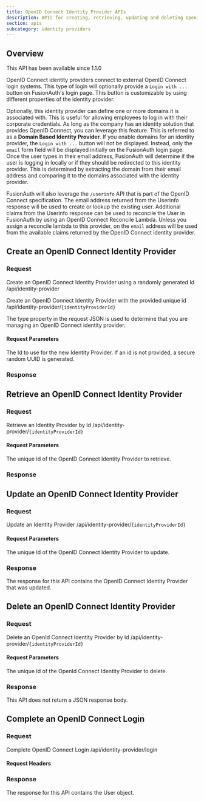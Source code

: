 ```yaml
---
title: OpenID Connect Identity Provider APIs
description: APIs for creating, retrieving, updating and deleting OpenID Connect identity providers
section: apis
subcategory: identity providers
---
```



## Overview

<Aside type="version">
This API has been available since 1.1.0
</Aside>

OpenID Connect identity providers connect to external OpenID Connect login systems. This type of login will optionally provide a `Login with ...` button on FusionAuth's login page. This button is customizable by using different properties of the identity provider.

Optionally, this identity provider can define one or more domains it is associated with. This is useful for allowing employees to log in with their corporate credentials. As long as the company has an identity solution that provides OpenID Connect, you can leverage this feature. This is referred to as a **Domain Based Identity Provider**. If you enable domains for an identity provider, the `Login with ...` button will not be displayed. Instead, only the `email` form field will be displayed initially on the FusionAuth login page. Once the user types in their email address, FusionAuth will determine if the user is logging in locally or if they should be redirected to this identity provider. This is determined by extracting the domain from their email address and comparing it to the domains associated with the identity provider.

FusionAuth will also leverage the `/userinfo` API that is part of the OpenID Connect specification. The email address returned from the Userinfo response will be used to create or lookup the existing user. Additional claims from the Userinfo response can be used to reconcile the User in FusionAuth by using an OpenID Connect Reconcile Lambda. Unless you assign a reconcile lambda to this provider, on the `email` address will be used from the available claims returned by the OpenID Connect identity provider.

[//]: # (display_name blank on purpose)
<TokenStorageNote idp_display_name=""
                  idp_linking_strategy={idp_display_name}
                  token_name="refresh_token"
                  return_text="external OpenID Connect provider, if such a token is provided,"
                  idp_long_lived_token_type="refresh"
                  idp_refresh_additional_info_url="https://datatracker.ietf.org/doc/html/rfc6749#section-1.5" />

## Create an OpenID Connect Identity Provider

### Request

<APIAuthentication icon="lock">Create an OpenID Connect Identity Provider using a randomly generated Id</APIAuthentication>
<APIURI method="POST">/api/identity-provider</APIURI>

<APIAuthentication icon="lock">Create an OpenID Connect Identity Provider with the provided unique id</APIAuthentication>
<APIURI method="POST">/api/identity-provider/`{identityProviderId}`</APIURI>

The <InlineField>type</InlineField> property in the request JSON is used to determine that you are managing an OpenID Connect identity provider.

#### Request Parameters

<APIBlock>
  <APIField name="identityProviderId" type="UUID" optional defaults="secure random UUID">
    The Id to use for the new Identity Provider. If an id is not provided, a secure random UUID is generated.
  </APIField>
</APIBlock>

<OpenidConnectRequestBody idp_display_name={idp_display_name}
                          idp_since={idp_since}
                          idp_linking_strategy={idp_linking_strategy}
                          optional_tag={optional_tag} />

### Response

<StandardPostResponseCodes never_search_error />

<OpenidConnectResponseBody idp_display_name={idp_display_name}
                           idp_since={idp_since}
                           idp_linking_strategy={idp_linking_strategy}
                           optional_tag={optional_tag} />

## Retrieve an OpenID Connect Identity Provider

### Request
<APIAuthentication icon="lock">Retrieve an Identity Provider by Id</APIAuthentication>
<APIURI method="GET">/api/identity-provider/`{identityProviderId}`</APIURI>

#### Request Parameters

<APIBlock>
  <APIField name="identityProviderId" type="UUID" required>
    The unique Id of the OpenID Connect Identity Provider to retrieve.
  </APIField>
</APIBlock>

### Response

<StandardGetResponseCodes never_search_error />

<OpenidConnectResponseBody idp_display_name={idp_display_name}
                           idp_since={idp_since}
                           idp_linking_strategy={idp_linking_strategy}
                           optional_tag={optional_tag} />

## Update an OpenID Connect Identity Provider

<GenericUpdateExplanationFragment capitalized_object_name="OpenID Connect Identity Provider" />

### Request

<APIAuthentication icon="lock">Update an Identity Provider</APIAuthentication>
<APIURI method="PUT">/api/identity-provider/`{identityProviderId}`</APIURI>

<PatchSupport api_endpoint="/api/identity-provider/`{identityProviderId}`" />

#### Request Parameters

<APIBlock>
  <APIField name="identityProviderId" type="UUID" required>
    The unique Id of the OpenID Connect Identity Provider to update.
  </APIField>
</APIBlock>

<OpenidConnectRequestBody idp_display_name={idp_display_name}
                          idp_since={idp_since}
                          idp_linking_strategy={idp_linking_strategy}
                          optional_tag={optional_tag}  />

### Response

The response for this API contains the OpenID Connect Identity Provider that was updated.

<StandardPutResponseCodes never_search_error />

<OpenidConnectResponseBody idp_display_name={idp_display_name}
                           idp_since={idp_since}
                           idp_linking_strategy={idp_linking_strategy}
                           optional_tag={optional_tag} />

## Delete an OpenID Connect Identity Provider

### Request

<APIAuthentication icon="lock">Delete an OpenId Connect Identity Provider by Id</APIAuthentication>
<APIURI method="DELETE">/api/identity-provider/`{identityProviderId}`</APIURI>

#### Request Parameters

<APIBlock>
  <APIField name="identityProviderId" type="UUID" required>
    The unique Id of the OpenId Connect Identity Provider to delete.
  </APIField>
</APIBlock>

### Response

This API does not return a JSON response body.

<StandardDeleteResponseCodes never_search_error />

## Complete an OpenID Connect Login

<CompleteLoginText idp_display_name={idp_display_name} token_text_with_article="an authorization code" token_text="authorization code" />

### Request

<APIAuthentication icon="unlock">Complete OpenID Connect Login</APIAuthentication>
<APIURI method="POST">/api/identity-provider/login</APIURI>

#### Request Headers

<APIBlock>
  <XForwardedForHeader />
  <XFusionauthTenantIdHeaderScopedOperationRowOnly />
</APIBlock>

<IdentityProviderLoginRequestBody idp_display_name={idp_display_name}
                                  idp_since={idp_since}
                                  idp_linking_strategy={idp_linking_strategy}
                                  optional_tag={optional_tag} />

### Response

The response for this API contains the User object.

<IdentityProviderLoginResponseBody idp_display_name={idp_display_name}
                                   idp_since={idp_since}
                                   idp_linking_strategy={idp_linking_strategy}
                                   optional_tag={optional_tag} />

